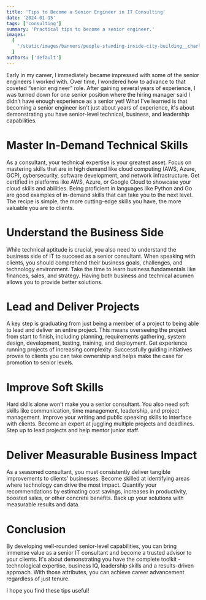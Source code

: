```yaml
---
title: 'Tips to Become a Senior Engineer in IT Consulting'
date: '2024-01-15'
tags: ['consulting']
summary: 'Practical tips to become a senior engineer.'
images:
  [
    '/static/images/banners/people-standing-inside-city-building__charlesforerunner__3fPXt37X6UQ.jpg',
  ]
authors: ['default']
---
```

Early in my career, I immediately became impressed with some of the senior engineers I worked with. Over time, I wondered how to advance to that coveted “senior engineer” role. After gaining several years of experience, I was turned down for one senior position where the hiring manager said I didn’t have enough experience as a senior yet! What I've learned is that becoming a senior engineer isn't just about years of experience, it's about demonstrating you have senior-level technical, business, and leadership capabilities.

# Master In-Demand Technical Skills

As a consultant, your technical expertise is your greatest asset. Focus on mastering skills that are in high demand like cloud computing (AWS, Azure, GCP), cybersecurity, software development, and network infrastructure. Get certified in platforms like AWS, Azure, or Google Cloud to showcase your cloud skills and abilities. Being proficient in languages like Python and Go are good examples of in-demand skills that can take you to the next level. The recipe is simple, the more cutting-edge skills you have, the more valuable you are to clients.

# Understand the Business Side

While technical aptitude is crucial, you also need to understand the business side of IT to succeed as a senior consultant. When speaking with clients, you should comprehend their business goals, challenges, and technology environment. Take the time to learn business fundamentals like finances, sales, and strategy. Having both business and technical acumen allows you to provide better solutions.

# Lead and Deliver Projects

A key step is graduating from just being a member of a project to being able to lead and deliver an entire project. This means overseeing the project from start to finish, including planning, requirements gathering, system design, development, testing, training, and deployment. Get experience running projects of increasing complexity. Successfully guiding initiatives proves to clients you can take ownership and helps make the case for promotion to senior levels.

# Improve Soft Skills

Hard skills alone won’t make you a senior consultant. You also need soft skills like communication, time management, leadership, and project management. Improve your writing and public speaking skills to interface with clients. Become an expert at juggling multiple projects and deadlines. Step up to lead projects and help mentor junior staff.

# Deliver Measurable Business Impact

As a seasoned consultant, you must consistently deliver tangible improvements to clients’ businesses. Become skilled at identifying areas where technology can drive the most impact. Quantify your recommendations by estimating cost savings, increases in productivity, boosted sales, or other concrete benefits. Back up your solutions with measurable results and data.

# Conclusion

By developing well-rounded senior-level capabilities, you can bring immense value as a senior IT consultant and become a trusted advisor to your clients. It's about demonstrating you have the complete toolkit - technological expertise, business IQ, leadership skills and a results-driven approach. With those attributes, you can achieve career advancement regardless of just tenure.

I hope you find these tips useful!
